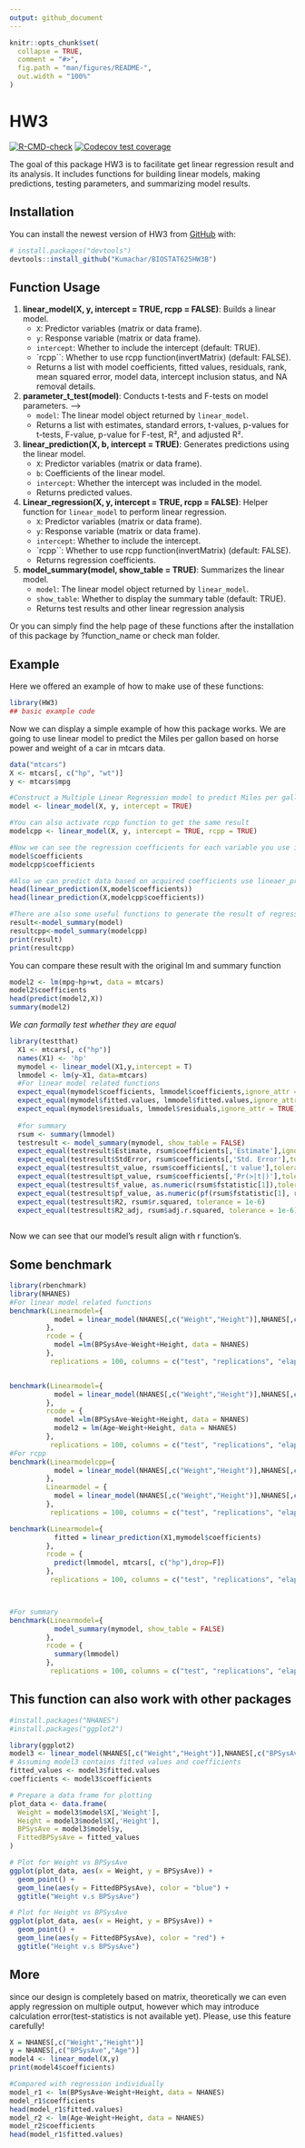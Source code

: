 ```yaml
---
output: github_document
---
```


<!-- README.md is generated from README.Rmd. Please edit that file -->

```r
knitr::opts_chunk$set(
  collapse = TRUE,
  comment = "#>",
  fig.path = "man/figures/README-",
  out.width = "100%"
)
```

# HW3

<!-- badges: start -->
[![R-CMD-check](https://github.com/Kumachar/BIOSTAT625HW3B/actions/workflows/R-CMD-check.yaml/badge.svg)](https://github.com/Kumachar/BIOSTAT625HW3B/actions/workflows/R-CMD-check.yaml)
[![Codecov test coverage](https://codecov.io/gh/Kumachar/BIOSTAT625HW3B/branch/master/graph/badge.svg)](https://app.codecov.io/gh/Kumachar/BIOSTAT625HW3B?branch=master)
<!-- badges: end -->

The goal of this package HW3 is to facilitate get linear regression result and its analysis. It includes functions for building linear models, making predictions, testing parameters, and summarizing model results.

## Installation

You can install the newest version of HW3 from [GitHub](https://github.com/) with:

``` r
# install.packages("devtools")
devtools::install_github("Kumachar/BIOSTAT625HW3B")
```
## Function Usage

1. **linear_model(X, y, intercept = TRUE, rcpp = FALSE)**: Builds a linear model. 
    - `X`: Predictor variables (matrix or data frame). 
    - `y`: Response variable (matrix or data frame).
    - `intercept`: Whether to include the intercept (default: TRUE). 
    - `rcpp``: Whether to use rcpp function(invertMatrix) (default: FALSE).
    - Returns a list with model coefficients, fitted values, residuals, rank, mean squared error, model data, intercept inclusion status, and NA removal details.
    
2. **parameter_t_test(model)**: Conducts t-tests and F-tests on model parameters. -->
    - `model`: The linear model object returned by `linear_model`. 
    - Returns a list with estimates, standard errors, t-values, p-values for t-tests, F-value, p-value for F-test, R², and adjusted R². 

 3. **linear_prediction(X, b, intercept = TRUE)**: Generates predictions using the linear model.
    - `X`: Predictor variables (matrix or data frame). 
    - `b`: Coefficients of the linear model. 
    - `intercept`: Whether the intercept was included in the model.
    - Returns predicted values. 

 4. **Linear_regression(X, y, intercept = TRUE, rcpp = FALSE)**: Helper function for `linear_model` to perform linear regression.
    - `X`: Predictor variables (matrix or data frame). 
    - `y`: Response variable (matrix or data frame).
    - `intercept`: Whether to include the intercept.
    - `rcpp``: Whether to use rcpp function(invertMatrix) (default: FALSE).
    - Returns regression coefficients. 

 5. **model_summary(model, show_table = TRUE)**: Summarizes the linear model. 
    - `model`: The linear model object returned by `linear_model`. 
    - `show_table`: Whether to display the summary table (default: TRUE). 
    - Returns test results and other linear regression analysis

Or you can simply find the help page of these functions after the installation of this package by ?function_name or check man folder.

## Example

Here we offered an example of how to make use of these functions:

```r
library(HW3)
## basic example code
```

Now we can display a simple example of how this package works. We are going to use linear model to predict the Miles per gallon based on horse power and weight of a car in mtcars data.

```r
data("mtcars")
X <- mtcars[, c("hp", "wt")]
y <- mtcars$mpg

#Construct a Multiple Linear Regression model to predict Miles per gallon based on horse power and weight of a car with an intercept
model <- linear_model(X, y, intercept = TRUE)

#You can also activate rcpp function to get the same result
modelcpp <- linear_model(X, y, intercept = TRUE, rcpp = TRUE)

#Now we can see the regression coefficients for each variable you use in the model
model$coefficients
modelcpp$coefficients

#Also we can predict data based on acquired coefficients use lineaer_prediction function
head(linear_prediction(X,model$coefficients))
head(linear_prediction(X,modelcpp$coefficients))

#There are also some useful functions to generate the result of regression, as you can do with summary function
result<-model_summary(model)
resultcpp<-model_summary(modelcpp)
print(result)
print(resultcpp)

```

You can compare these result with the original lm and summary function
```r
model2 <- lm(mpg~hp+wt, data = mtcars)
model2$coefficients
head(predict(model2,X))
summary(model2)
```
*We can formally test whether they are equal*
```r
library(testthat)
  X1 <- mtcars[, c("hp")]
  names(X1) <- 'hp'
  mymodel <- linear_model(X1,y,intercept = T)
  lmmodel <- lm(y~X1, data=mtcars)
  #For linear model related functions
  expect_equal(mymodel$coefficients, lmmodel$coefficients,ignore_attr = TRUE)
  expect_equal(mymodel$fitted.values, lmmodel$fitted.values,ignore_attr = TRUE)
  expect_equal(mymodel$residuals, lmmodel$residuals,ignore_attr = TRUE)
  
  #for summary
  rsum <- summary(lmmodel)
  testresult <- model_summary(mymodel, show_table = FALSE)
  expect_equal(testresult$Estimate, rsum$coefficients[,'Estimate'],ignore_attr = TRUE)
  expect_equal(testresult$StdError, rsum$coefficients[,'Std. Error'],tolerance = 1e-6,ignore_attr = TRUE)
  expect_equal(testresult$t_value, rsum$coefficients[,'t value'],tolerance = 1e-6,ignore_attr = TRUE)
  expect_equal(testresult$pt_value, rsum$coefficients[,'Pr(>|t|)'],tolerance = 1e-6,ignore_attr = TRUE)
  expect_equal(testresult$f_value, as.numeric(rsum$fstatistic[1]),tolerance = 1e-6,ignore_attr = TRUE)
  expect_equal(testresult$pf_value, as.numeric(pf(rsum$fstatistic[1], rsum$fstatistic[2],rsum$fstatistic[3], lower.tail = F)),tolerance = 1e-6)
  expect_equal(testresult$R2, rsum$r.squared, tolerance = 1e-6)
  expect_equal(testresult$R2_adj, rsum$adj.r.squared, tolerance = 1e-6)
  
```
Now we can see that our model's result align with r function's.

## Some benchmark
```r
library(rbenchmark)
library(NHANES)
#For linear model related functions
benchmark(Linearmodel={
           model = linear_model(NHANES[,c("Weight","Height")],NHANES[,c("BPSysAve")])
         }, 
         rcode = {
           model =lm(BPSysAve~Weight+Height, data = NHANES)
         }, 
          replications = 100, columns = c("test", "replications", "elapsed", "relative", "user.self", "sys.self"))


benchmark(Linearmodel={
           model = linear_model(NHANES[,c("Weight","Height")],NHANES[,c("BPSysAve","Age")])
         }, 
         rcode = {
           model =lm(BPSysAve~Weight+Height, data = NHANES)
           model2 = lm(Age~Weight+Height, data = NHANES)
         }, 
          replications = 100, columns = c("test", "replications", "elapsed", "relative", "user.self", "sys.self"))
#For rcpp
benchmark(Linearmodelcpp={
           model = linear_model(NHANES[,c("Weight","Height")],NHANES[,c("BPSysAve")],rcpp = TRUE)
         }, 
         Linearmodel = {
           model = linear_model(NHANES[,c("Weight","Height")],NHANES[,c("BPSysAve")])
         }, 
          replications = 100, columns = c("test", "replications", "elapsed", "relative", "user.self", "sys.self"))

benchmark(Linearmodel={
           fitted = linear_prediction(X1,mymodel$coefficients)
         }, 
         rcode = {
           predict(lmmodel, mtcars[, c("hp"),drop=F])
         }, 
          replications = 100, columns = c("test", "replications", "elapsed", "relative", "user.self", "sys.self"))



#For summary
benchmark(Linearmodel={
           model_summary(mymodel, show_table = FALSE)
         }, 
         rcode = {
           summary(lmmodel)
         }, 
          replications = 100, columns = c("test", "replications", "elapsed", "relative", "user.self", "sys.self"))

```

## This function can also work with other packages
```r
#install.packages("NHANES")
#install.packages("ggplot2")

library(ggplot2)
model3 <- linear_model(NHANES[,c("Weight","Height")],NHANES[,c("BPSysAve")])
# Assuming model3 contains fitted values and coefficients
fitted_values <- model3$fitted.values
coefficients <- model3$coefficients

# Prepare a data frame for plotting
plot_data <- data.frame(
  Weight = model3$model$X[,'Weight'],
  Height = model3$model$X[,'Height'],
  BPSysAve = model3$model$y,
  FittedBPSysAve = fitted_values
)

# Plot for Weight vs BPSysAve
ggplot(plot_data, aes(x = Weight, y = BPSysAve)) + 
  geom_point() + 
  geom_line(aes(y = FittedBPSysAve), color = "blue") +
  ggtitle("Weight v.s BPSysAve")

# Plot for Height vs BPSysAve
ggplot(plot_data, aes(x = Height, y = BPSysAve)) + 
  geom_point() + 
  geom_line(aes(y = FittedBPSysAve), color = "red") +
  ggtitle("Height v.s BPSysAve")

```

## More
since our design is completely based on matrix, theoretically we can even apply regression on multiple output, however which may introduce calculation error(test-statistics is not available yet). Please, use this feature carefully!
```r
X = NHANES[,c("Weight","Height")]
y = NHANES[,c("BPSysAve","Age")]
model4 <- linear_model(X,y)
print(model4$coefficients)

#Compared with regression individually
model_r1 <- lm(BPSysAve~Weight+Height, data = NHANES)
model_r1$coefficients
head(model_r1$fitted.values)
model_r2 <- lm(Age~Weight+Height, data = NHANES)
model_r2$coefficients
head(model_r1$fitted.values)
```

